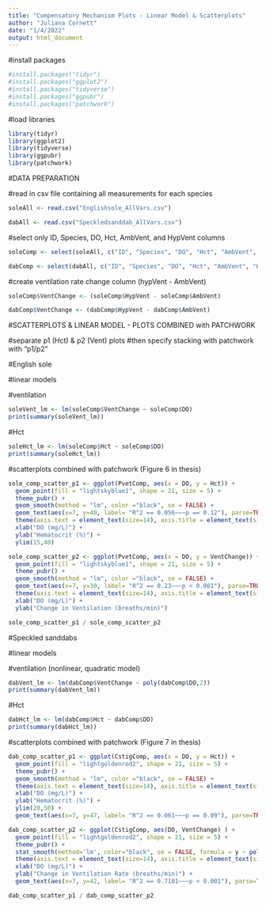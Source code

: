 ```yaml
---
title: "Compensatory Mechanism Plots - Linear Model & Scatterplots"
author: "Juliana Cornett"
date: "1/4/2022"
output: html_document
---
```


#install packages

```r
#install.packages("tidyr")
#install.packages("ggplot2")
#install.packages("tidyverse")
#install.packages("ggpubr")
#install.packages("patchwork")
```

#load libraries

```r
library(tidyr)
library(ggplot2)
library(tidyverse)
library(ggpubr)
library(patchwork)
```

#DATA PREPARATION 

#read in csv file containing all measurements for each species

```r
soleAll <- read.csv("Englishsole_AllVars.csv")

dabAll <- read.csv("Speckledsanddab_AllVars.csv")
```

#select only ID, Species, DO, Hct, AmbVent, and HypVent columns

```r
soleComp <- select(soleAll, c("ID", "Species", "DO", "Hct", "AmbVent", "HypVent"))

dabComp <- select(dabAll, c("ID", "Species", "DO", "Hct", "AmbVent", "HypVent"))
```

#create ventilation rate change column (hypVent - AmbVent)

```r
soleComp$VentChange <- (soleComp$HypVent - soleComp$AmbVent)

dabComp$VentChange <- (dabComp$HypVent - dabComp$AmbVent)
```

#SCATTERPLOTS & LINEAR MODEL - PLOTS COMBINED with PATCHWORK 

#separate p1 (Hct) & p2 (Vent) plots
#then specify stacking with patchwork with "p1/p2"

#English sole

#linear models 

#ventilation

```r
soleVent_lm <- lm(soleComp$VentChange ~ soleComp$DO)
print(summary(soleVent_lm))
```

#Hct

```r
soleHct_lm <- lm(soleComp$Hct ~ soleComp$DO)
print(summary(soleHct_lm))
```

#scatterplots combined with patchwork (Figure 6 in thesis)

```r
sole_comp_scatter_p1 <- ggplot(PvetComp, aes(x = DO, y = Hct)) +
  geom_point(fill = "lightskyblue1", shape = 21, size = 5) +
  theme_pubr() +
  geom_smooth(method = "lm", color ="black", se = FALSE) +
  geom_text(aes(x=7, y=40, label= "R^2 == 0.056~~~p == 0.12"), parse=TRUE, size=6) +
  theme(axis.text = element_text(size=14), axis.title = element_text(size=18, face="bold")) +
  xlab("DO (mg/L)") +
  ylab("Hematocrit (%)") +
  ylim(15,40)

sole_comp_scatter_p2 <- ggplot(PvetComp, aes(x = DO, y = VentChange)) +
  geom_point(fill = "lightskyblue1", shape = 21, size = 5) +
  theme_pubr() +
  geom_smooth(method = "lm", color ="black", se = FALSE) +
  geom_text(aes(x=7, y=30, label= "R^2 == 0.23~~~p < 0.001"), parse=TRUE, size=6) +
  theme(axis.text = element_text(size=14), axis.title = element_text(size=18, face="bold")) +
  xlab("DO (mg/L)") +
  ylab("Change in Ventilation (breaths/min)")

sole_comp_scatter_p1 / sole_comp_scatter_p2
```

#Speckled sanddabs

#linear models 

#ventilation (nonlinear, quadratic model)

```r
dabVent_lm <- lm(dabComp$VentChange ~ poly(dabComp$DO,2))
print(summary(dabVent_lm))
```

#Hct

```r
dabHct_lm <- lm(dabComp$Hct ~ dabComp$DO)
print(summary(dabHct_lm))
```

#scatterplots combined with patchwork (Figure 7 in thesis)

```r
dab_comp_scatter_p1 <- ggplot(CstigComp, aes(x = DO, y = Hct)) +
  geom_point(fill = "lightgoldenrod2", shape = 21, size = 5) +
  theme_pubr() +
  geom_smooth(method = "lm", color ="black", se = FALSE) +
  theme(axis.text = element_text(size=14), axis.title = element_text(size=18, face="bold")) +
  xlab("DO (mg/L)") +
  ylab("Hematocrit (%)") +
  ylim(20,50) +
  geom_text(aes(x=7, y=47, label= "R^2 == 0.061~~~p == 0.09"), parse=TRUE, size=6)

dab_comp_scatter_p2 <- ggplot(CstigComp, aes(DO, VentChange) ) +
  geom_point(fill = "lightgoldenrod2", shape = 21, size = 5) +
  theme_pubr() +
  stat_smooth(method='lm', color="black", se = FALSE, formula = y ~ poly(x, 2)) +
  theme(axis.text = element_text(size=14), axis.title = element_text(size=18, face="bold")) +
  xlab("DO (mg/L)") +
  ylab("Change in Ventilation Rate (breaths/min)") +
  geom_text(aes(x=7, y=42, label= "R^2 == 0.7101~~~p < 0.001"), parse=TRUE, size=6)

dab_comp_scatter_p1 / dab_comp_scatter_p2
```
